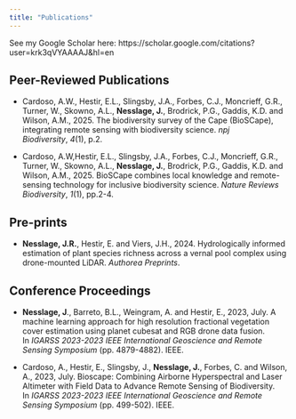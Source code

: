 ```yaml
---
title: "Publications"
---
```

::: {.researchcontainer}

See my Google Scholar here: https://scholar.google.com/citations?user=krk3qVYAAAAJ&hl=en 

## Peer-Reviewed Publications

-   Cardoso, A.W., Hestir, E.L., Slingsby, J.A., Forbes, C.J., Moncrieff, G.R., Turner, W., Skowno, A.L., **Nesslage, J.**, Brodrick, P.G., Gaddis, K.D. and Wilson, A.M., 2025. The biodiversity survey of the Cape (BioSCape), integrating remote sensing with biodiversity science. *npj Biodiversity*, *4*(1), p.2.

-   Cardoso, A.W,Hestir, E.L., Slingsby, J.A., Forbes, C.J., Moncrieff, G.R., Turner, W., Skowno, A.L., **Nesslage, J.**, Brodrick, P.G., Gaddis, K.D. and Wilson, A.M., 2025. BioSCape combines local knowledge and remote-sensing technology for inclusive biodiversity science. *Nature Reviews Biodiversity*, *1*(1), pp.2-4.

## Pre-prints

-   **Nesslage, J.R.**, Hestir, E. and Viers, J.H., 2024. Hydrologically informed estimation of plant species richness across a vernal pool complex using drone-mounted LiDAR. *Authorea Preprints*.

## Conference Proceedings

-   **Nesslage, J**., Barreto, B.L., Weingram, A. and Hestir, E., 2023, July. A machine learning approach for high resolution fractional vegetation cover estimation using planet cubesat and RGB drone data fusion. In *IGARSS 2023-2023 IEEE International Geoscience and Remote Sensing Symposium* (pp. 4879-4882). IEEE.

-   Cardoso, A., Hestir, E., Slingsby, J., **Nesslage, J.**, Forbes, C. and Wilson, A., 2023, July. Bioscape: Combining Airborne Hyperspectral and Laser Altimeter with Field Data to Advance Remote Sensing of Biodiversity. In *IGARSS 2023-2023 IEEE International Geoscience and Remote Sensing Symposium* (pp. 499-502). IEEE.
:::
